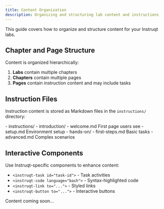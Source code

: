 ```yaml
---
title: Content Organization
description: Organizing and structuring lab content and instructions
---
```



This guide covers how to organize and structure content for your Instruqt labs.

## Chapter and Page Structure

Content is organized hierarchically:

1. **Labs** contain multiple chapters
2. **Chapters** contain multiple pages
3. **Pages** contain instruction content and may include tasks

## Instruction Files

Instruction content is stored as Markdown files in the `instructions/` directory:

<FileTree>
- instructions/
  - introduction/
    - welcome.md First page users see
    - setup.md Environment setup
  - hands-on/
    - first-steps.md Basic tasks
    - advanced.md Complex scenarios
</FileTree>

## Interactive Components

Use Instruqt-specific components to enhance content:

- `<instruqt-task id="task-id">` - Task activities
- `<instruqt-code language="bash">` - Syntax-highlighted code
- `<instruqt-link to="...">` - Styled links
- `<instruqt-button to="...">` - Interactive buttons

Content coming soon...